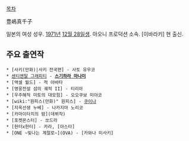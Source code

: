 [[목차]]

豊嶋真千子

일본의 여성 성우. [[1971년]] [[12월 28일]]생. 아오니 프로덕션 소속. [이바라키] 현 출신.

== 주요 출연작 ==
 * [사키(만화)|사키 전국편] - 사토 유우코
 * [[센티멘탈 그래피티]] - '''[[스기하라 마나미]]'''
 * [액셀 월드] - 적 아바타
 * [영웅전설 섬의 궤적 II] - 티리아
 * [우주해적 미토의 대모험] - 오오쿠보 미야코
 * [wiki:"원피스(만화)" 원피스] - [[쿠이나]]
 * [지옥선생 누베] - 나카지마 노리코
 * [카마이타치의 밤](데뷔작)
 * [포켓몬스터] - 쏘드라
 * [헌터x헌터] - 카라, [아스타]
 * [ONE ~빛나는 계절로~](OVA) - [카와나 미사키]

